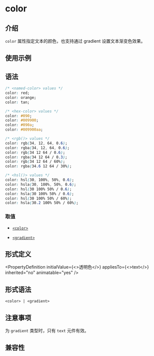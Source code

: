 # color

## 介绍

`color` 属性指定文本的颜色，也支持通过 gradient 设置文本渐变色效果。

## 使用示例


<Go
  example="css-api"
  defaultFile="src/color/App.tsx"
  img="/assets/doc/css/color.jpg"
  defaultEntryFile="dist/color.lynx.bundle"
  entry="src/color"
/>

## 语法

```css
/* <named-color> values */
color: red;
color: orange;
color: tan;

/* <hex-color> values */
color: #090;
color: #009900;
color: #090a;
color: #009900aa;

/* <rgb()> values */
color: rgb(34, 12, 64, 0.6);
color: rgba(34, 12, 64, 0.6);
color: rgb(34 12 64 / 0.6);
color: rgba(34 12 64 / 0.3);
color: rgb(34 12 64 / 60%);
color: rgba(34.6 12 64 / 30%);

/* <hsl()> values */
color: hsl(30, 100%, 50%, 0.6);
color: hsla(30, 100%, 50%, 0.6);
color: hsl(30 100% 50% / 0.6);
color: hsla(30 100% 50% / 0.6);
color: hsl(30 100% 50% / 60%);
color: hsla(30.2 100% 50% / 60%);
```

### 取值

- [`<color>`](api/css/data-type/color.mdx)

- [`<gradient>`](api/css/data-type/gradient.mdx)

## 形式定义


<PropertyDefinition
  initialValue={<>透明色</>}
  appliesTo={<>text</>}
  inherited="no"
  animatable="yes"
/>

## 形式语法

```
<color> | <gradient>
```

## 注意事项

为 `gradient` 类型时，只有 `text` 元件有效。

## 兼容性


<LegacyCompatTable metadata="css/properties/color" />
